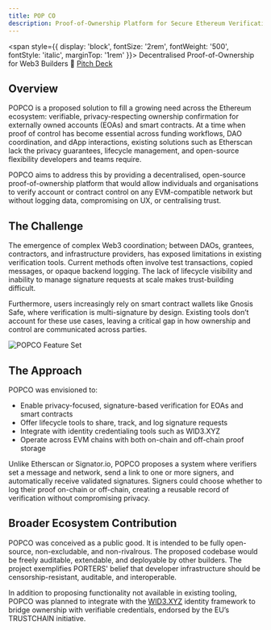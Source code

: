 ```yaml
---
title: POP CO
description: Proof-of-Ownership Platform for Secure Ethereum Verifications
---
```


<span style={{ display: 'block', fontSize: '2rem', fontWeight: '500', fontStyle: 'italic', marginTop: '1rem' }}>
Decentralised Proof-of-Ownership for Web3 Builders 🔗 [Pitch Deck](https://drive.google.com/file/d/17OjK_iU2FegtN2B4NwLrODqHVPU6qi88/view?usp=sharing)
</span>


## Overview

POPCO is a proposed solution to fill a growing need across the Ethereum ecosystem: verifiable, privacy-respecting ownership confirmation for externally owned accounts (EOAs) and smart contracts. At a time when proof of control has become essential across funding workflows, DAO coordination, and dApp interactions, existing solutions such as Etherscan lack the privacy guarantees, lifecycle management, and open-source flexibility developers and teams require.

POPCO aims to address this by providing a decentralised, open-source proof-of-ownership platform that would allow individuals and organisations to verify account or contract control on any EVM-compatible network but without logging data, compromising on UX, or centralising trust.

## The Challenge

The emergence of complex Web3 coordination; between DAOs, grantees, contractors, and infrastructure providers, has exposed limitations in existing verification tools. Current methods often involve test transactions, copied messages, or opaque backend logging. The lack of lifecycle visibility and inability to manage signature requests at scale makes trust-building difficult.

Furthermore, users increasingly rely on smart contract wallets like Gnosis Safe, where verification is multi-signature by design. Existing tools don’t account for these use cases, leaving a critical gap in how ownership and control are communicated across parties.

![POPCO Feature Set](/popco.png)

## The Approach

POPCO was envisioned to:

- Enable privacy-focused, signature-based verification for EOAs and smart contracts  
- Offer lifecycle tools to share, track, and log signature requests  
- Integrate with identity credentialing tools such as WID3.XYZ  
- Operate across EVM chains with both on-chain and off-chain proof storage

Unlike Etherscan or Signator.io, POPCO proposes a system where verifiers set a message and network, send a link to one or more signers, and automatically receive validated signatures. Signers could choose whether to log their proof on-chain or off-chain, creating a reusable record of verification without compromising privacy.

## Broader Ecosystem Contribution

POPCO was conceived as a public good. It is intended to be fully open-source, non-excludable, and non-rivalrous. The proposed codebase would be freely auditable, extendable, and deployable by other builders. The project exemplifies PORTERS' belief that developer infrastructure should be censorship-resistant, auditable, and interoperable.

In addition to proposing functionality not available in existing tooling, POPCO was planned to integrate with the [WID3.XYZ](wid3.xyz) identity framework to bridge ownership with verifiable credentials, endorsed by the EU’s TRUSTCHAIN initiative.

